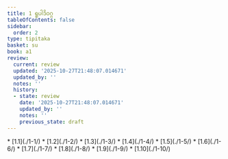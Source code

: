 ```yaml
---
title: 1 ရူပါဒိဝဂ္ဂ
tableOfContents: false
sidebar:
  order: 2
type: tipitaka
basket: su
book: a1
review:
  current: review
  updated: '2025-10-27T21:48:07.014671'
  updated_by: ''
  notes: ''
  history:
  - state: review
    date: '2025-10-27T21:48:07.014671'
    updated_by: ''
    notes: ''
    previous_state: draft
---
```



<ReviewStatus review={frontmatter.review} showDetails={true} />

<HypothesisAnnotation frontmatter={frontmatter} />

<DynamicBreadcrumb />



<TableOfContents book="a1" section="1">
* [1.1](./1-1/)
* [1.2](./1-2/)
* [1.3](./1-3/)
* [1.4](./1-4/)
* [1.5](./1-5/)
* [1.6](./1-6/)
* [1.7](./1-7/)
* [1.8](./1-8/)
* [1.9](./1-9/)
* [1.10](./1-10/)
</TableOfContents>